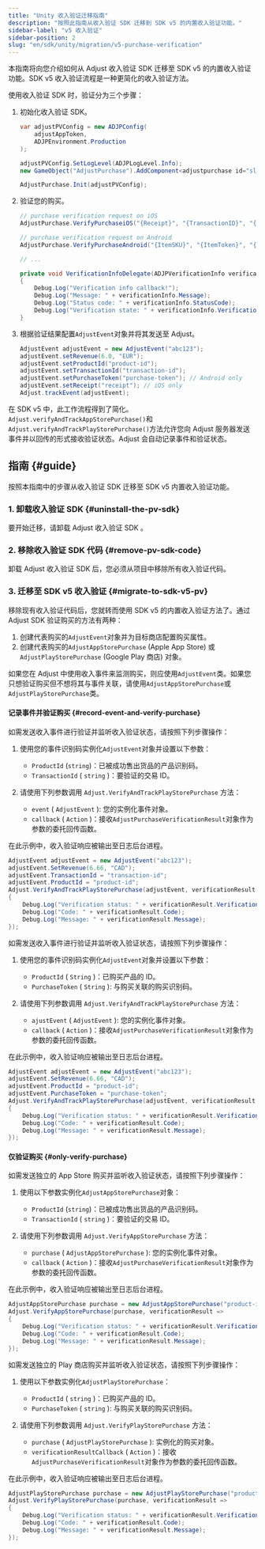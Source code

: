 ```yaml
---
title: "Unity 收入验证迁移指南"
description: "按照此指南从收入验证 SDK 迁移到 SDK v5 的内置收入验证功能。"
sidebar-label: "v5 收入验证"
sidebar-position: 2
slug: "en/sdk/unity/migration/v5-purchase-verification"
---
```

本指南将向您介绍如何从 Adjust 收入验证 SDK 迁移至 SDK v5 的内置收入验证功能。SDK v5 收入验证流程是一种更简化的收入验证方法。

使用收入验证 SDK 时，验证分为三个步骤：

1. 初始化收入验证 SDK。

   ```cs
   var adjustPVConfig = new ADJPConfig(
       adjustAppToken,
       ADJPEnvironment.Production
   );
   
   adjustPVConfig.SetLogLevel(ADJPLogLevel.Info);
   new GameObject("AdjustPurchase").AddComponent<adjustpurchase id="sl-md0000000">();
   
   AdjustPurchase.Init(adjustPVConfig);
   ```

2. 验证您的购买。

   ```cs
   // purchase verification request on iOS
   AdjustPurchase.VerifyPurchaseiOS("{Receipt}", "{TransactionID}", "{ProductId}", VerificationInfoDelegate);
   
   // purchase verification request on Android
   AdjustPurchase.VerifyPurchaseAndroid("{ItemSKU}", "{ItemToken}", "{DeveloperPayload}", VerificationInfoDelegate);
   
   // ...
   
   private void VerificationInfoDelegate(ADJPVerificationInfo verificationInfo)
   {
       Debug.Log("Verification info callback!");
       Debug.Log("Message: " + verificationInfo.Message);
       Debug.Log("Status code: " + verificationInfo.StatusCode);
       Debug.Log("Verification state: " + verificationInfo.VerificationState);
   }
   ```

3. 根据验证结果配置`AdjustEvent`对象并将其发送至 Adjust。

   ```cs
   AdjustEvent adjustEvent = new AdjustEvent("abc123");
   adjustEvent.setRevenue(6.0, "EUR");
   adjustEvent.setProductId("product-id");
   adjustEvent.setTransactionId("transaction-id");
   adjustEvent.setPurchaseToken("purchase-token"); // Android only
   adjustEvent.setReceipt("receipt"); // iOS only
   Adjust.trackEvent(adjustEvent);
   ```

在 SDK v5 中，此工作流程得到了简化。`Adjust.verifyAndTrackAppStorePurchase()`和`Adjust.verifyAndTrackPlayStorePurchase()`方法允许您向 Adjust 服务器发送事件并以回传的形式接收验证状态。Adjust 会自动记录事件和验证状态。

指南 \{\#guide\}
-----------------

按照本指南中的步骤从收入验证 SDK 迁移至 SDK v5 内置收入验证功能。

### 1\. 卸载收入验证 SDK \{\#uninstall\-the\-pv\-sdk\}

要开始迁移，请卸载 Adjust 收入验证 SDK 。

### 2\. 移除收入验证 SDK 代码 \{\#remove\-pv\-sdk\-code\}

卸载 Adjust 收入验证 SDK 后，您必须从项目中移除所有收入验证代码。

### 3\. 迁移至 SDK v5 收入验证 \{\#migrate\-to\-sdk\-v5\-pv\}

移除现有收入验证代码后，您就转而使用 SDK v5 的内置收入验证方法了。通过 Adjust SDK 验证购买的方法有两种：

1. 创建代表购买的`AdjustEvent`对象并为目标商店配置购买属性。
2. 创建代表购买的`AdjustAppStorePurchase` \(Apple App Store\) 或`AdjustPlayStorePurchase` \(Google Play 商店\) 对象。

<callout type="tip"> 

如果您在 Adjust 中使用收入事件来监测购买，则应使用`AdjustEvent`类。如果您只想验证购买但不想将其与事件关联，请使用`AdjustAppStorePurchase`或`AdjustPlayStorePurchase`类。
</Callout> 

#### 记录事件并验证购买 \{\#record\-event\-and\-verify\-purchase\}

<tabs> <tab title="App Store" icon="StoreAppStore" sync="appstore"> 

如需发送收入事件进行验证并监听收入验证状态，请按照下列步骤操作：

1. 使用您的事件识别码实例化`AdjustEvent`对象并设置以下参数： 
   * `ProductId` \(`string`\)：已被成功售出货品的产品识别码。
   * `TransactionId` \( `string` \)：要验证的交易 ID。

2. 请使用下列参数调用 `Adjust.VerifyAndTrackPlayStorePurchase` 方法： 
   * `event` \( `AdjustEvent` \): 您的实例化事件对象。
   * `callback` \( `Action` \)：接收`AdjustPurchaseVerificationResult`对象作为参数的委托回传函数。

在此示例中，收入验证响应被输出至日志后台进程。

```cs
AdjustEvent adjustEvent = new AdjustEvent("abc123");
adjustEvent.SetRevenue(6.66, "CAD");
adjustEvent.TransactionId = "transaction-id";
adjustEvent.ProductId = "product-id";
Adjust.VerifyAndTrackPlayStorePurchase(adjustEvent, verificationResult =>
{
    Debug.Log("Verification status: " + verificationResult.VerificationStatus);
    Debug.Log("Code: " + verificationResult.Code);
    Debug.Log("Message: " + verificationResult.Message);
});
```

</Tab> <tab title="Google Play" icon="PlatformGooglePlay" sync="playstore"> 

如需发送收入事件进行验证并监听收入验证状态，请按照下列步骤操作：

1. 使用您的事件识别码实例化`AdjustEvent`对象并设置以下参数： 
   * `ProductId` \( `String` \)：已购买产品的 ID。
   * `PurchaseToken` \( `String` \): 与购买关联的购买识别码。

2. 请使用下列参数调用 `Adjust.VerifyAndTrackPlayStorePurchase` 方法： 
   * `ajustEvent` \( `AdjustEvent` \): 您的实例化事件对象。
   * `callback` \( `Action` \)：接收`AdjustPurchaseVerificationResult`对象作为参数的委托回传函数。

在此示例中，收入验证响应被输出至日志后台进程。

```cs
AdjustEvent adjustEvent = new AdjustEvent("abc123");
adjustEvent.SetRevenue(6.66, "CAD");
adjustEvent.ProductId = "product-id";
adjustEvent.PurchaseToken = "purchase-token";
Adjust.VerifyAndTrackPlayStorePurchase(adjustEvent, verificationResult =>
{
    Debug.Log("Verification status: " + verificationResult.VerificationStatus);
    Debug.Log("Code: " + verificationResult.Code);
    Debug.Log("Message: " + verificationResult.Message);
});
```

</Tab> </Tabs> 

#### 仅验证购买 \{\#only\-verify\-purchase\}

<tabs> <tab title="App Store" icon="StoreAppStore" sync="appstore"> 

如需发送独立的 App Store 购买并监听收入验证状态，请按照下列步骤操作：

1. 使用以下参数实例化`AdjustAppStorePurchase`对象： 
   * `ProductId` \(`string`\)：已被成功售出货品的产品识别码。
   * `TransactionId` \( `string` \)：要验证的交易 ID。

2. 请使用下列参数调用 `Adjust.VerifyAppStorePurchase` 方法： 
   * `purchase` \( `AdjustAppStorePurchase` \): 您的实例化事件对象。
   * `callback` \( `Action` \)：接收`AdjustPurchaseVerificationResult`对象作为参数的委托回传函数。

在此示例中，收入验证响应被输出至日志后台进程。

```cs
AdjustAppStorePurchase purchase = new AdjustAppStorePurchase("product-id", "transaction-id");
Adjust.VerifyAppStorePurchase(purchase, verificationResult =>
{
    Debug.Log("Verification status: " + verificationResult.VerificationStatus);
    Debug.Log("Code: " + verificationResult.Code);
    Debug.Log("Message: " + verificationResult.Message);
});
```

</Tab> <tab title="Google Play" icon="PlatformGooglePlay" sync="playstore"> 

如需发送独立的 Play 商店购买并监听收入验证状态，请按照下列步骤操作：

1. 使用以下参数实例化`AdjustPlayStorePurchase`： 
   * `ProductId` \( `string` \)：已购买产品的 ID。
   * `PurchaseToken` \( `string` \): 与购买关联的购买识别码。

2. 请使用下列参数调用 `Adjust.VerifyPlayStorePurchase` 方法： 
   * `purchase` \( `AdjustPlayStorePurchase` \): 实例化的购买对象。
   * `verificationResultCallback` \( `Action` \)：接收`AdjustPurchaseVerificationResult`对象作为参数的委托回传函数。

在此示例中，收入验证响应被输出至日志后台进程。

```cs
AdjustPlayStorePurchase purchase = new AdjustPlayStorePurchase("product-id", "purchase-token");
Adjust.VerifyPlayStorePurchase(purchase, verificationResult =>
{
    Debug.Log("Verification status: " + verificationResult.VerificationStatus);
    Debug.Log("Code: " + verificationResult.Code);
    Debug.Log("Message: " + verificationResult.Message);
});
```

</Tab> </Tabs>

